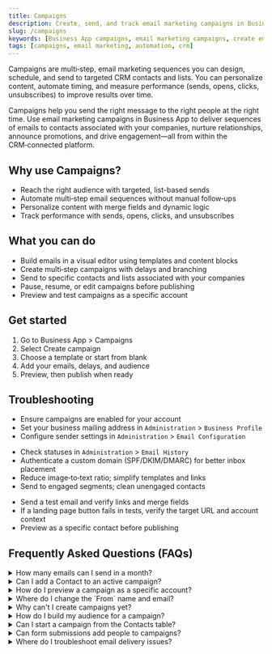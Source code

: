 ```yaml
---
title: Campaigns
description: Create, send, and track email marketing campaigns in Business App. Build audiences with CRM contacts and lists, personalize emails, and improve deliverability.
slug: /campaigns
keywords: [Business App campaigns, email marketing campaigns, create email campaign, send email campaign, campaign performance, marketing automation, CRM contacts lists]
tags: [campaigns, email marketing, automation, crm]
---
```



Campaigns are multi‑step, email marketing sequences you can design, schedule, and send to targeted CRM contacts and lists. You can personalize content, automate timing, and measure performance (sends, opens, clicks, unsubscribes) to improve results over time.

Campaigns help you send the right message to the right people at the right time. Use email marketing campaigns in Business App to deliver sequences of emails to contacts associated with your companies, nurture relationships, announce promotions, and drive engagement—all from within the CRM‑connected platform.

## Why use Campaigns?

- Reach the right audience with targeted, list-based sends
- Automate multi‑step email sequences without manual follow‑ups
- Personalize content with merge fields and dynamic logic
- Track performance with sends, opens, clicks, and unsubscribes

## What you can do

- Build emails in a visual editor using templates and content blocks
- Create multi‑step campaigns with delays and branching
- Send to specific contacts and lists associated with your companies
- Pause, resume, or edit campaigns before publishing
- Preview and test campaigns as a specific account

## Get started

1. Go to Business App > Campaigns
2. Select Create campaign
3. Choose a template or start from blank
4. Add your emails, delays, and audience
5. Preview, then publish when ready

## Troubleshooting

<Tabs>
  <TabItem value="setup" label="Setup">

  - Ensure campaigns are enabled for your account
  - Set your business mailing address in `Administration` > `Business Profile`
  - Configure sender settings in `Administration` > `Email Configuration`

  </TabItem>
  <TabItem value="delivery" label="Delivery">

  - Check statuses in `Administration` > `Email History`
  - Authenticate a custom domain (SPF/DKIM/DMARC) for better inbox placement
  - Reduce image‑to‑text ratio; simplify templates and links
  - Send to engaged segments; clean unengaged contacts

  </TabItem>
  <TabItem value="testing" label="Testing">

  - Send a test email and verify links and merge fields
  - If a landing page button fails in tests, verify the target URL and account context
  - Preview as a specific contact before publishing

  </TabItem>
</Tabs>

## Frequently Asked Questions (FAQs)

<details>
<summary> How many emails can I send in a month?</summary>

A business can send up to 10,000 emails per month by default. Additional email sending may be available for purchase.
</details>

<details>
<summary>Can I add a Contact to an active campaign?</summary>

Yes. You can add eligible contacts or lists to an active campaign. New recipients will start from the beginning of the sequence.
</details>

<details>
<summary>How do I preview a campaign as a specific account?</summary>

Use the Preview option in the campaign builder to select a contact and see merge fields and links as your recipients would.
</details>

<details>
<summary>Where do I change the `From` name and email?</summary>

Go to Administration > Email Settings to configure the default sender name and email used by campaigns. See: [Email Configuration](../administration/email_configuration.md)
</details>

<details>
<summary>Why can't I create campaigns yet?</summary>

If you see a message that campaigns aren’t set up, reach out to your administrator to enable the feature for your account.
</details>

<details>
<summary>How do I build my audience for a campaign?</summary>

Create segments in `CRM` > `Lists` using static or smart lists, then select your list when configuring the campaign audience. See: [Lists](../crm/lists.md)
</details>

<details>
<summary>Can I start a campaign from the Contacts table?</summary>

Yes. From a contact profile, use the `Campaigns` section to schedule, pause, or resume campaigns. See: [Contacts](../crm/contacts/index.md#start-pause-or-resume-campaigns)
</details>

<details>
<summary>Can form submissions add people to campaigns?</summary>

Yes. Build an automation that triggers "When a form is submitted" to add the contact to a campaign or start a nurture workflow. See: [Forms](../crm/forms.md) and [Automations](../automations/index.md)
</details>

<details>
<summary>Where do I troubleshoot email delivery issues?</summary>

Use `Administration` > `Email History` to review sent emails and statuses, then verify domain authentication and deliverability settings. See: [Email History](../administration/email_history.md) and [Email Configuration](../administration/email_configuration.md)
</details>

<Head>
  <script type="application/ld+json">
    {JSON.stringify({
      "@context": "https://schema.org",
      "@type": "FAQPage",
      "mainEntity": [
        {
          "@type": "Question",
          "name": "How many emails can I send in a month?",
          "acceptedAnswer": {
            "@type": "Answer",
            "text": "A business can send up to 10,000 emails per month by default. Additional email sending may be available for purchase."
          }
        },
        {
          "@type": "Question",
          "name": "Can I add a contact to an active campaign?",
          "acceptedAnswer": {
            "@type": "Answer",
            "text": "Yes. You can add eligible contacts or lists to an active campaign. New recipients will start from the beginning of the sequence."
          }
        },
        {
          "@type": "Question",
          "name": "How do I preview a campaign as a specific contact?",
          "acceptedAnswer": {
            "@type": "Answer",
            "text": "Use the Preview option in the campaign builder to select a contact and see merge fields and links as your recipients would."
          }
        },
        {
          "@type": "Question",
          "name": "Where do I change the From name and email?",
          "acceptedAnswer": {
            "@type": "Answer",
            "text": "Go to Administration > Email Settings to configure the default sender name and email used by campaigns."
          }
        },
        {
          "@type": "Question",
          "name": "How do I troubleshoot email delivery issues?",
          "acceptedAnswer": {
            "@type": "Answer",
            "text": "Check Administration > Email History for statuses, and verify domain authentication in Administration > Email Configuration."
          }
        }
      ]
    })}
  </script>
</Head>

